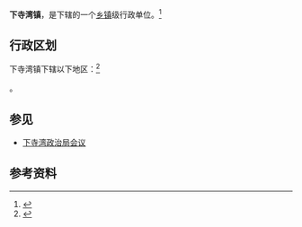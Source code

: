 {{中国乡级行政区|61/06/27/101/000}}

'''下寺湾镇'''，是{{PRC admin/fullname|61/06/27/101/000|3}}下辖的一个[[乡镇|乡镇]]级行政单位。<ref>{{PRC admin/ref sgc|{{PRC admin/parent|61/06/27/101/000}}}}</ref>

== 行政区划 ==

下寺湾镇下辖以下地区：<ref>{{PRC admin/ref sgc|61/06/27/101/000}}</ref>

{{PRC admin/children|61/06/27/101/000}}。
==参见==
*[[下寺湾政治局会议|下寺湾政治局会议]]
== 参考资料 ==

{{reflist}}

{{行政区划小作品}}
{{PRC admin/navcat|61/06/27/101/000}}